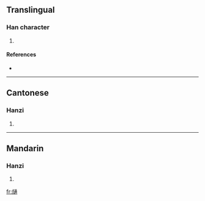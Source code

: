 ==Translingual==

===Han character===
{{Han char|rn=86|rad=火|as=11|sn=15|four=9783<sub>2</sub>|canj=火卜弓月 (FYNB)}}

# {{defn|Han|sort=火11}}

====References====
* {{Han ref|kx=0680.320|dkj=19343|dj=1092.090|hdz=32230.050|uh=71A5|ud=29093|bh=E66B|bd=58987}}

----

==Cantonese==

===Hanzi===
{{yue-hanzi|jyut=|y=tung1}}

# {{defn|Cantonese}}

----

==Mandarin==

===Hanzi===
{{cmn-hanzi|pin=[[tōng]] ([[tong1]])|wg=t'ung<sup>1</sup>}}

# {{defn|Mandarin}}

[[fr:熥]]